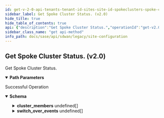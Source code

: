 ```yaml
---
id: get-v-2-0-api-tenants-tenant-id-sites-site-id-spokeclusters-spoke-cluster-id-status
sidebar_label: Get Spoke Cluster Status. (v2.0)
hide_title: true
hide_table_of_contents: true
api: {"description":"Get Spoke Cluster Status.","operationId":"get-v2.0-api-tenants-tenant_id-sites-site_id-spokeclusters-spoke_cluster_id-status","parameters":[{"description":"Tenant Id","in":"path","name":"tenant_id","required":true,"schema":{"description":"Tenant Id","type":"string"}},{"description":"Site Id","in":"path","name":"site_id","required":true,"schema":{"description":"Site Id","type":"string"}},{"description":"Spoke Cluster Id","in":"path","name":"spoke_cluster_id","required":true,"schema":{"description":"Spoke Cluster Id","type":"string"}}],"responses":{"200":{"content":{"application/json":{"schema":{"properties":{"cluster_members":{"description":"Cluster Members","items":{"properties":{"element_id":{"description":"Element Id","type":"string"},"status":{"description":"Status","enum":["init","active","backup","unknown"],"type":"string"}}},"type":"array"},"id":{"description":"Id","type":"string"},"switch_over_events":{"description":"Switch Over Events","items":{"properties":{"active":{"description":"Active","type":"boolean"},"adjustments":{"description":"Adjustments","items":{"properties":{"adjustment":{"description":"Adjustment","format":"int32","type":"integer"},"kind":{"description":"Kind","type":"string"},"name":{"description":"Name","type":"string"}}},"type":"array"},"cluster_events":{"description":"Cluster Events","items":{"properties":{"adjustments":{"description":"Adjustments","items":{"properties":{"adjustment":{"description":"Adjustment","format":"int32","type":"integer"},"kind":{"description":"Kind","type":"string"},"name":{"description":"Name","type":"string"}}},"type":"array"},"effective_priority":{"description":"Effective Priority","format":"int32","type":"integer"},"peer_connected":{"description":"Peer Connected","type":"boolean"},"time":{"description":"Time","format":"int64","type":"integer"}}},"type":"array"},"effective_priority":{"description":"Effective Priority","format":"int32","type":"integer"},"element_id":{"description":"Element Id","type":"string"},"peer_connected":{"description":"Peer Connected","type":"boolean"},"switch_over_time":{"description":"Switch Over Time","format":"int64","type":"integer"}}},"type":"array"}}}}},"description":"Successful Operation"}},"tags":["Site Configuration"],"method":"get","path":"/v2.0/api/tenants/{tenant_id}/sites/{site_id}/spokeclusters/{spoke_cluster_id}/status","info":{"contact":{},"description":"List of APIs used to manage your site specific configuration attributes, and HA configuration for both branch and data center sites.","title":"Site Configuration","version":"Latest"},"postman":{"name":"Get Spoke Cluster Status. (v2.0)","description":{"content":"Get Spoke Cluster Status.","type":"text/plain"},"url":{"path":["v2.0","api","tenants",":tenant_id","sites",":site_id","spokeclusters",":spoke_cluster_id","status"],"host":["{{baseUrl}}"],"query":[],"variable":[{"disabled":false,"description":{"content":"(Required) Tenant Id","type":"text/plain"},"type":"any","value":"","key":"tenant_id"},{"disabled":false,"description":{"content":"(Required) Site Id","type":"text/plain"},"type":"any","value":"","key":"site_id"},{"disabled":false,"description":{"content":"(Required) Spoke Cluster Id","type":"text/plain"},"type":"any","value":"","key":"spoke_cluster_id"}]},"header":[{"key":"Accept","value":"application/json"}],"method":"GET"}}
sidebar_class_name: "get api-method"
info_path: docs/sase/api/sdwan/legacy/site-configuration
---
```



## Get Spoke Cluster Status. (v2.0)



Get Spoke Cluster Status.

<details style={{"marginBottom":"1rem"}} data-collapsed={false} open={true}><summary style={{}}><strong>Path Parameters</strong></summary><div><ul><ParamsItem className={"paramsItem"} param={{"description":"Tenant Id","in":"path","name":"tenant_id","required":true,"schema":{"description":"Tenant Id","type":"string"}}}></ParamsItem><ParamsItem className={"paramsItem"} param={{"description":"Site Id","in":"path","name":"site_id","required":true,"schema":{"description":"Site Id","type":"string"}}}></ParamsItem><ParamsItem className={"paramsItem"} param={{"description":"Spoke Cluster Id","in":"path","name":"spoke_cluster_id","required":true,"schema":{"description":"Spoke Cluster Id","type":"string"}}}></ParamsItem></ul></div></details><div><ApiTabs><TabItem label={"200"} value={"200"}><div>

Successful Operation

</div><div><MimeTabs groupId={"mime-type"}><TabItem label={"application/json"} value={"application/json"}><SchemaTabs groupId={"schema-tabs"}><TabItem label={"Schema"} value={"Schema"}><details style={{}} data-collapsed={false} open={true}><summary style={{"textAlign":"left"}}><strong>Schema</strong></summary><div style={{"textAlign":"left","marginLeft":"1rem"}}></div><ul style={{"marginLeft":"1rem"}}><SchemaItem collapsible={true} className={"schemaItem"}><details style={{}}><summary style={{}}><strong>cluster_members</strong><span style={{"opacity":"0.6"}}> undefined[]</span></summary><div style={{"marginLeft":"1rem"}}><div style={{"marginTop":".5rem","marginBottom":".5rem"}}>

Cluster Members

</div><SchemaItem collapsible={false} name={"element_id"} required={false} schemaDescription={"Element Id"} schemaName={"string"} qualifierMessage={undefined} defaultValue={undefined}></SchemaItem><SchemaItem collapsible={false} name={"status"} required={false} schemaDescription={"Status"} schemaName={"string"} qualifierMessage={"**Possible values:** [`init`, `active`, `backup`, `unknown`]"} defaultValue={undefined}></SchemaItem></div></details></SchemaItem><SchemaItem collapsible={false} name={"id"} required={false} schemaDescription={"Id"} schemaName={"string"} qualifierMessage={undefined} defaultValue={undefined}></SchemaItem><SchemaItem collapsible={true} className={"schemaItem"}><details style={{}}><summary style={{}}><strong>switch_over_events</strong><span style={{"opacity":"0.6"}}> undefined[]</span></summary><div style={{"marginLeft":"1rem"}}><div style={{"marginTop":".5rem","marginBottom":".5rem"}}>

Switch Over Events

</div><SchemaItem collapsible={false} name={"active"} required={false} schemaDescription={"Active"} schemaName={"boolean"} qualifierMessage={undefined} defaultValue={undefined}></SchemaItem><SchemaItem collapsible={true} className={"schemaItem"}><details style={{}}><summary style={{}}><strong>adjustments</strong><span style={{"opacity":"0.6"}}> undefined[]</span></summary><div style={{"marginLeft":"1rem"}}><div style={{"marginTop":".5rem","marginBottom":".5rem"}}>

Adjustments

</div><SchemaItem collapsible={false} name={"adjustment"} required={false} schemaDescription={"Adjustment"} schemaName={"int32"} qualifierMessage={undefined} defaultValue={undefined}></SchemaItem><SchemaItem collapsible={false} name={"kind"} required={false} schemaDescription={"Kind"} schemaName={"string"} qualifierMessage={undefined} defaultValue={undefined}></SchemaItem><SchemaItem collapsible={false} name={"name"} required={false} schemaDescription={"Name"} schemaName={"string"} qualifierMessage={undefined} defaultValue={undefined}></SchemaItem></div></details></SchemaItem><SchemaItem collapsible={true} className={"schemaItem"}><details style={{}}><summary style={{}}><strong>cluster_events</strong><span style={{"opacity":"0.6"}}> undefined[]</span></summary><div style={{"marginLeft":"1rem"}}><div style={{"marginTop":".5rem","marginBottom":".5rem"}}>

Cluster Events

</div><SchemaItem collapsible={true} className={"schemaItem"}><details style={{}}><summary style={{}}><strong>adjustments</strong><span style={{"opacity":"0.6"}}> undefined[]</span></summary><div style={{"marginLeft":"1rem"}}><div style={{"marginTop":".5rem","marginBottom":".5rem"}}>

Adjustments

</div><SchemaItem collapsible={false} name={"adjustment"} required={false} schemaDescription={"Adjustment"} schemaName={"int32"} qualifierMessage={undefined} defaultValue={undefined}></SchemaItem><SchemaItem collapsible={false} name={"kind"} required={false} schemaDescription={"Kind"} schemaName={"string"} qualifierMessage={undefined} defaultValue={undefined}></SchemaItem><SchemaItem collapsible={false} name={"name"} required={false} schemaDescription={"Name"} schemaName={"string"} qualifierMessage={undefined} defaultValue={undefined}></SchemaItem></div></details></SchemaItem><SchemaItem collapsible={false} name={"effective_priority"} required={false} schemaDescription={"Effective Priority"} schemaName={"int32"} qualifierMessage={undefined} defaultValue={undefined}></SchemaItem><SchemaItem collapsible={false} name={"peer_connected"} required={false} schemaDescription={"Peer Connected"} schemaName={"boolean"} qualifierMessage={undefined} defaultValue={undefined}></SchemaItem><SchemaItem collapsible={false} name={"time"} required={false} schemaDescription={"Time"} schemaName={"int64"} qualifierMessage={undefined} defaultValue={undefined}></SchemaItem></div></details></SchemaItem><SchemaItem collapsible={false} name={"effective_priority"} required={false} schemaDescription={"Effective Priority"} schemaName={"int32"} qualifierMessage={undefined} defaultValue={undefined}></SchemaItem><SchemaItem collapsible={false} name={"element_id"} required={false} schemaDescription={"Element Id"} schemaName={"string"} qualifierMessage={undefined} defaultValue={undefined}></SchemaItem><SchemaItem collapsible={false} name={"peer_connected"} required={false} schemaDescription={"Peer Connected"} schemaName={"boolean"} qualifierMessage={undefined} defaultValue={undefined}></SchemaItem><SchemaItem collapsible={false} name={"switch_over_time"} required={false} schemaDescription={"Switch Over Time"} schemaName={"int64"} qualifierMessage={undefined} defaultValue={undefined}></SchemaItem></div></details></SchemaItem></ul></details></TabItem><TabItem label={"Example (from schema)"} value={"Example (from schema)"}><ResponseSamples responseExample={"{\n  \"cluster_members\": [\n    {\n      \"element_id\": \"string\",\n      \"status\": \"init\"\n    }\n  ],\n  \"id\": \"string\",\n  \"switch_over_events\": [\n    {\n      \"active\": true,\n      \"adjustments\": [\n        {\n          \"adjustment\": 0,\n          \"kind\": \"string\",\n          \"name\": \"string\"\n        }\n      ],\n      \"cluster_events\": [\n        {\n          \"adjustments\": [\n            {\n              \"adjustment\": 0,\n              \"kind\": \"string\",\n              \"name\": \"string\"\n            }\n          ],\n          \"effective_priority\": 0,\n          \"peer_connected\": true,\n          \"time\": 0\n        }\n      ],\n      \"effective_priority\": 0,\n      \"element_id\": \"string\",\n      \"peer_connected\": true,\n      \"switch_over_time\": 0\n    }\n  ]\n}"} language={"json"}></ResponseSamples></TabItem></SchemaTabs></TabItem></MimeTabs></div></TabItem></ApiTabs></div>
      